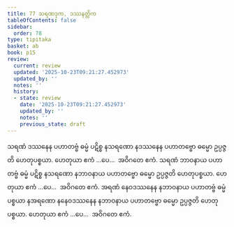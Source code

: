 ```yaml
---
title: 77 သရဏဒုက, ဒဿနတ္တိက
tableOfContents: false
sidebar:
  order: 78
type: tipitaka
basket: ab
book: p15
review:
  current: review
  updated: '2025-10-23T09:21:27.452973'
  updated_by: ''
  notes: ''
  history:
  - state: review
    date: '2025-10-23T09:21:27.452973'
    updated_by: ''
    notes: ''
    previous_state: draft
---
```



<ReviewStatus review={frontmatter.review} showDetails={true} />

<HypothesisAnnotation frontmatter={frontmatter} />

<DynamicBreadcrumb />

<Division number="89" book="p15" e="ch" v="40" p="239">

<Paragraph number="244" book="p15">
သရဏံ ဒဿနေန ပဟာတဗ္ဗံ ဓမ္မံ ပဋိစ္စ နသရဏော နဒဿနေန ပဟာတဗ္ဗော ဓမ္မော ဥပ္ပဇ္ဇတိ ဟေတုပစ္စယာ. ဟေတုယာ ဧကံ …ပေ…  အဝိဂတေ ဧကံ.
</Paragraph>

<Paragraph number="245" book="p15">
သရဏံ ဘာဝနာယ ပဟာတဗ္ဗံ ဓမ္မံ ပဋိစ္စ နသရဏော နဘာဝနာယ ပဟာတဗ္ဗော ဓမ္မော ဥပ္ပဇ္ဇတိ ဟေတုပစ္စယာ. ဟေတုယာ ဧကံ …ပေ…  အဝိဂတေ ဧကံ.
</Paragraph>

<Paragraph number="246" book="p15">
အရဏံ နေဝဒဿနေန နဘာဝနာယ ပဟာတဗ္ဗံ ဓမ္မံ ပစ္စယာ နအရဏော နနေဝဒဿနေန နဘာဝနာယ ပဟာတဗ္ဗော ဓမ္မော ဥပ္ပဇ္ဇတိ ဟေတုပစ္စယာ. ဟေတုယာ ဧကံ …ပေ…  အဝိဂတေ ဧကံ.
</Paragraph>
</Division>